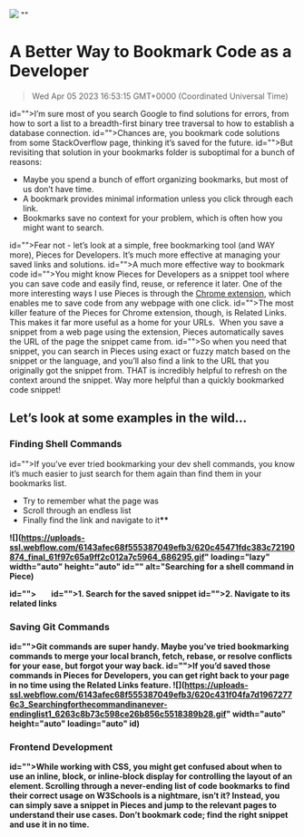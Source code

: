 ![](https://uploads-ssl.webflow.com/6143afec68f555387049efb3/62f2c2b1fde2c22afca9eaed_better-way-to-bookmark.jpg)
""
# A Better Way to Bookmark Code as a Developer
> Wed Apr 05 2023 16:53:15 GMT+0000 (Coordinated Universal Time)

id="">I’m sure most of you search Google to find solutions for errors, from how to sort a list to a breadth-first binary tree traversal to how to establish a database connection.
id="">Chances are, you bookmark code solutions from some StackOverflow page, thinking it’s saved for the future.
id="">But revisiting that solution in your bookmarks folder is suboptimal for a bunch of reasons:

- Maybe you spend a bunch of effort organizing bookmarks, but most of us don’t have time.
- A bookmark provides minimal information unless you click through each link.
- Bookmarks save no context for your problem, which is often how you might want to search.

id="">Fear not - let’s look at a simple, free bookmarking tool (and WAY more), Pieces for Developers. It’s much more effective at managing your saved links and solutions.
id="">A much more effective way to bookmark code
id="">You might know Pieces for Developers as a snippet tool where you can save code and easily find, reuse, or reference it later. One of the more interesting ways I use Pieces is through the <a href="https://chrome.google.com/webstore/detail/pieces-save-code-snippets/igbgibhbfonhmjlechmeefimncpekepm" target="_blank">Chrome extension</a>, which enables me to save code from any webpage with one click.
id="">The most killer feature of the Pieces for Chrome extension, though, is Related Links. This makes it far more useful as a home for your URLs. &nbsp;When you save a snippet from a web page using the extension, Pieces automatically saves the URL of the page the snippet came from.
id="">So when you need that snippet, you can search in Pieces using exact or fuzzy match based on the snippet or the language, and you’ll also find a link to the URL that you originally got the snippet from. THAT is incredibly helpful to refresh on the context around the snippet. Way more helpful than a quickly bookmarked code snippet!

## Let’s look at some examples in the wild...
### Finding Shell Commands

id="">If you’ve ever tried bookmarking your dev shell commands, you know it’s much easier to just search for them again than find them in your bookmarks list.

- Try to remember what the page was
- Scroll through an endless list 
- Finally find the link and navigate to it<strong id="">‍‍**

![](https://uploads-ssl.webflow.com/6143afec68f555387049efb3/620c45471fdc383c72190874_final_61f97c65a9ff2c012a7c5964_686295.gif" loading="lazy" width="auto" height="auto" id="" alt="Searching for a shell command in Piece)

id=""> &nbsp;&nbsp;&nbsp;&nbsp;&nbsp;&nbsp;
id="">1. Search for the saved snippet
id="">2. Navigate to its related links

### Saving Git Commands
id="">Git commands are super handy. Maybe you’ve tried bookmarking commands to merge your local branch, fetch, rebase, or resolve conflicts for your ease, but forgot your way back.
id="">If you’d saved those commands in Pieces for Developers, you can get right back to your page in no time using the Related Links feature.
![](https://uploads-ssl.webflow.com/6143afec68f555387049efb3/620c431f04fa7d19672776c3_Searchingforthecommandinanever-endinglist1_6263c8b73c598ce26b856c5518389b28.gif" width="auto" height="auto" loading="auto" id)


### Frontend Development
id="">While working with CSS, you might get confused about when to use an inline, block, or inline-block display for controlling the layout of an element. Scrolling through a never-ending list of code bookmarks to find their correct usage on W3Schools is a nightmare, isn’t it? Instead, you can simply save a snippet in Pieces and jump to the relevant pages to understand their use cases. Don’t bookmark code; find the right snippet and use it in no time.
